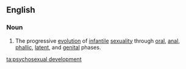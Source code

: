 ==English==

===Noun===
{{wikipedia}}
{{en-noun|head=[[psychosexual]] [[development]]|-}}

# {{context|psychology|lang=en}} The progressive [[evolution]] of [[infantile]] [[sexuality]] through  [[oral]], [[anal]], [[phallic]], [[latent]], and [[genital]] phases.

[[ta:psychosexual development]]